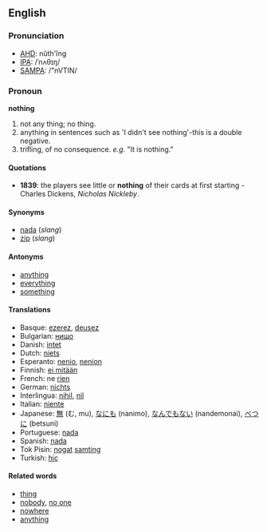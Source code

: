==English==

===Pronunciation===
*[[w:AHD|AHD]]: nŭth'ĭng
*[[w:IPA|IPA]]: /ˈnʌθɪŋ/
*[[w:SAMPA|SAMPA]]: /"nVTIN/

===Pronoun===
'''nothing'''

# not any thing; no thing.
# anything in sentences such as 'I didn't see nothing'-this is a double negative.
# trifling, of no consequence.  ''e.g.'' "It is nothing."

====Quotations====
* '''1839''': the players see little or '''nothing''' of their cards at first starting - Charles Dickens, ''Nicholas Nickleby''.

====Synonyms====
*[[nada]] (''slang'')
*[[zip]] (''slang'')

====Antonyms====
*[[anything]]
*[[everything]]
*[[something]]

====Translations====
*Basque: [[ezerez]], [[deusez]]
*Bulgarian: [[нищо]]
*Danish: [[intet]]
*Dutch: [[niets]]
*Esperanto: [[nenio]], [[nenion]]
*Finnish: [[ei mitään]]
*French: ne [[rien]]
*German: [[nichts]]
*Interlingua: [[nihil]], [[nil]]
*Italian: [[niente]]
*Japanese: [[無]] (む, mu), [[なにも]] (nanimo), [[なんでもない]] (nandemonai), [[べつに]] (betsuni)
*Portuguese: [[nada]]
*Spanish: [[nada]]
*Tok Pisin: [[nogat]] [[samting]]
*Turkish: [[hiç]]

====Related words====
*[[thing]]
*[[nobody]], [[no one]]
*[[nowhere]]
*[[anything]]